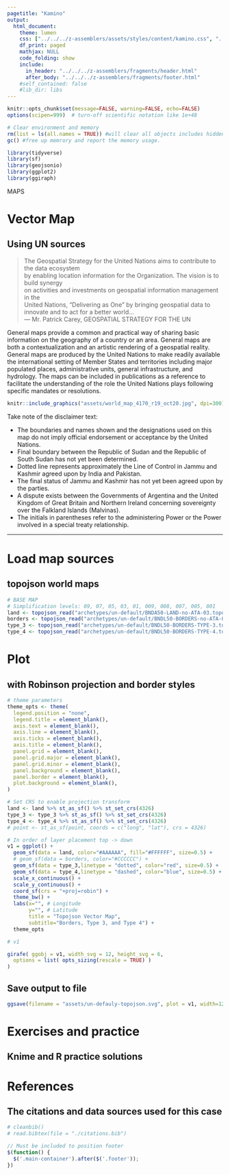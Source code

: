 ```yaml
---
pagetitle: "Kamino"
output: 
  html_document:
    theme: lumen
    css: ["../../../z-assemblers/assets/styles/content/kamino.css", "../../../z-assemblers/assets/icons/line-awesome/css/line-awesome.css"]
    df_print: paged
    mathjax: NULL
    code_folding: show
    include:
      in_header: "../../../z-assemblers/fragments/header.html"
      after_body: "../../../z-assemblers/fragments/footer.html"
    #self_contained: false
    #lib_dir: libs
---
```


```r

knitr::opts_chunk$set(message=FALSE, warning=FALSE, echo=FALSE)
options(scipen=999)  # turn-off scientific notation like 1e+48

# Clear environment and memory
rm(list = ls(all.names = TRUE)) #will clear all objects includes hidden objects.
gc() #free up memrory and report the memory usage.

library(tidyverse)
library(sf)
library(geojsonio)
library(ggplot2)
library(ggiraph)

```

<div class="activity">
MAPS  
</div>

# Vector Map
## Using UN sources

> The Geospatial Strategy for the United Nations aims to contribute to the data ecosystem\
by enabling location information for the Organization. The vision is to build synergy\
on activities and investments on geospatial information management in the\
United Nations, “Delivering as One” by bringing geospatial data to\
innovate and to act for a better world...\
--- Mr. Patrick Carey, GEOSPATIAL STRATEGY FOR THE UN\

General maps provide a common and practical way of sharing basic information on the geography of a country or an area. General maps are both a contextualization and an artistic rendering of a geospatial reality. General maps are produced by the United Nations to make readily available the international setting of Member States and territories including major populated places, administrative units, general infrastructure, and hydrology. The maps can be included in publications as a reference to facilitate the understanding of the role the United Nations plays following specific mandates or resolutions. 

```r

knitr::include_graphics("assets/world_map_4170_r19_oct20.jpg", dpi=300)

```

Take note of the disclaimer text:

* The boundaries and names shown and the designations used on this map do not imply official endorsement or acceptance by the United Nations.
* Final boundary between the Republic of Sudan and the Republic of South Sudan has not yet been determined.
* Dotted line represents approximately the Line of Control in Jammu and Kashmir agreed upon by India and Pakistan.
* The final status of Jammu and Kashmir has not yet been agreed upon by the parties.
* A dispute exists between the Governments of Argentina and the United Kingdom of Great Britain and Northern Ireland concerning sovereignty over the Falkland Islands (Malvinas).
* The initials in parentheses refer to the administering Power or the Power involved in a special treaty relationship.

***

# Load map sources
## topojson world maps

```r

# BASE MAP
# Simplification levels: 09, 07, 05, 03, 01, 009, 008, 007, 005, 001
land <- topojson_read("archetypes/un-default/BNDA50-LAND-no-ATA-03.topojson")
borders <- topojson_read("archetypes/un-default/BNDL50-BORDERS-no-ATA-03.topojson")
type_3 <- topojson_read("archetypes/un-default/BNDL50-BORDERS-TYPE-3.topojson")
type_4 <- topojson_read("archetypes/un-default/BNDL50-BORDERS-TYPE-4.topojson")

```

# Plot
## with Robinson projection and border styles

```r

# theme parameters
theme_opts <- theme(
  legend.position = "none",
  legend.title = element_blank(),
  axis.text = element_blank(),
  axis.line = element_blank(),
  axis.ticks = element_blank(),
  axis.title = element_blank(),
  panel.grid = element_blank(),
  panel.grid.major = element_blank(),
  panel.grid.minor = element_blank(),
  panel.background = element_blank(),
  panel.border = element_blank(),
  plot.background = element_blank(),
)

# Set CRS to enable projection transform
land <- land %>% st_as_sf() %>% st_set_crs(4326)
type_3 <- type_3 %>% st_as_sf() %>% st_set_crs(4326)
type_4 <- type_4 %>% st_as_sf() %>% st_set_crs(4326)
# point <- st_as_sf(point, coords = c("long", "lat"), crs = 4326)

# In order of layer placement top -> down
v1 = ggplot() +
  geom_sf(data = land, color="#AAAAAA", fill="#FFFFFF", size=0.5) +
  # geom_sf(data = borders, color="#CCCCCC") +
  geom_sf(data = type_3,linetype = "dotted", color="red", size=0.5) +
  geom_sf(data = type_4,linetype = "dashed", color="blue", size=0.5) +
  scale_x_continuous() +
  scale_y_continuous() +
  coord_sf(crs = "+proj=robin") +
  theme_bw() +
  labs(x="", # Longitude
       y="", # Latitude
       title = "Topojson Vector Map", 
       subtitle="Borders, Type 3, and Type 4") +
  theme_opts

# v1

girafe( ggobj = v1, width_svg = 12, height_svg = 6,
  options = list( opts_sizing(rescale = TRUE) )
)

```

## Save output to file

```r

ggsave(filename = "assets/un-defauly-topojson.svg", plot = v1, width=12, height=6)

```


# Exercises and practice
## Knime and R practice solutions



# References
## The citations and data sources used for this case


```r

# cleanbib()
# read.bibtex(file = "./citations.bib")

```



```js

// Must be included to position footer
$(function() {
  $('.main-container').after($('.footer'));
})

```


